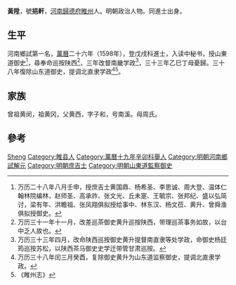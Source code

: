 '''黃陞'''，號'''挹軒'''，[[河南|河南]][[歸德府|歸德府]][[睢州|睢州]]人。明朝政治人物。同進士出身。

== 生平 ==
河南鄉試第一名，[[萬曆|萬曆]]二十六年（1598年），登戊戌科進士，入读中秘书，授山東道御史<ref>万历二十八年八月壬申，授庶吉士黄国鼎、杨希圣、李思诚、周大登、温体仁翰林院编林，赵师圣、高承祚、张文光、丘未寔、王毓宗、张邦纪、盛以弘简讨，梁有年、洪瞻祖、张凤翔俱拟授给事中、林东汉、杨文莅、黄升、曾舜渔俱拟授御史。</ref>，尋奉命巡按陕西<ref>万历三十一年十一月，改差巡茶御史黄升巡按陕西，带理巡茶事务如故，以台中乏人故也。</ref>，三年改督南畿学政<ref>万历三十三年四月，改命陕西巡按御史黄升提督南直隶等处学政，命御史杨廷筠巡按苏松，以陕西茶马御史史学迁带管甘肃巡按。</ref>，三十三年乙巳丁母憂歸。三十八年復除山东道御史，提调北直隶学政<ref>万历三十八年闰三月癸酉，复除御史黄升为山东道监察御史，提调北直隶学政。</ref><ref>《睢州志》</ref>。

== 家族 ==
曾祖黄闵，祖黄冈，父黄西，字子和，号南溪。母周氏。

==參考==
{{reflist}}

{{萬曆二十六年戊戌科殿試金榜}}

{{Authority control}}

{{DEFAULTSORT:Huang黄}}
[[Category:黄姓|Sheng]]
[[Category:睢县人|Category:睢县人]]
[[Category:萬曆十九年辛卯科舉人|Category:萬曆十九年辛卯科舉人]]
[[Category:明朝河南鄉試解元|Category:明朝河南鄉試解元]]
[[Category:明朝庶吉士|Category:明朝庶吉士]]
[[Category:明朝山東道監察御史|Category:明朝山東道監察御史]]


{{明朝官员小作品}}